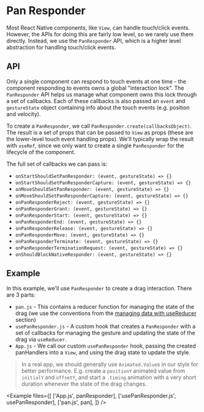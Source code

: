 
# Pan Responder

Most React Native components, like `View`, can handle touch/click events. However, the APIs for doing this are fairly low level, so we rarely use them directly. Instead, we use the `PanResponder` API, which is a higher level abstraction for handling touch/click events.

## API

Only a single component can respond to touch events at one time - the component responding to events owns a global "interaction lock". The `PanResponder` API helps us manage what component owns this lock through a set of callbacks. Each of these callbacks is also passed an `event` and `gestureState` object containing info about the touch events (e.g. position and velocity).

To create a `PanResponder`, we call `PanResponder.create(callbacksObject)`. The result is a set of props that can be passed to `View` as props (these are the lower-level touch event handling props). We'll typically wrap the result with `useRef`, since we only want to create a single `PanResponder` for the lifecycle of the component.

The full set of callbacks we can pass is:

- `onStartShouldSetPanResponder: (event, gestureState) => {}`
- `onStartShouldSetPanResponderCapture: (event, gestureState) => {}`
- `onMoveShouldSetPanResponder: (event, gestureState) => {}`
- `onMoveShouldSetPanResponderCapture: (event, gestureState) => {}`
- `onPanResponderReject: (event, gestureState) => {}`
- `onPanResponderGrant: (event, gestureState) => {}`
- `onPanResponderStart: (event, gestureState) => {}`
- `onPanResponderEnd: (event, gestureState) => {}`
- `onPanResponderRelease: (event, gestureState) => {}`
- `onPanResponderMove: (event, gestureState) => {}`
- `onPanResponderTerminate: (event, gestureState) => {}`
- `onPanResponderTerminationRequest: (event, gestureState) => {}`
- `onShouldBlockNativeResponder: (event, gestureState) => {}`

## Example

In this example, we'll use `PanResponder` to create a drag interaction. There are 3 parts:

- `pan.js` - This contains a reducer function for managing the state of the drag (we use the conventions from the [managing data with useReducer](/app/data_management/usereducer) section)
- `usePanResponder.js` - A custom hook that creates a `PanResponder` with a set of callbacks for managing the gesture and updating the state of the drag via `useReducer`.
- `App.js` - We call our custom `usePanResponder` hook, passing the created panHandlers into a `View`, and using the drag state to update the style.

> In a real app, we should generally use `Animated.Value`s in our style for better performance. E.g. create a `positionY` animated value from `initialY` and `offsetY`, and start a `.timing` animation with a very short duration whenever the state of the drag changes.

<Example
  files={[
    ['App.js', panResponder],
    ['usePanResponder.js', usePanResponder],
    ['pan.js', pan],
  ]}
/>
